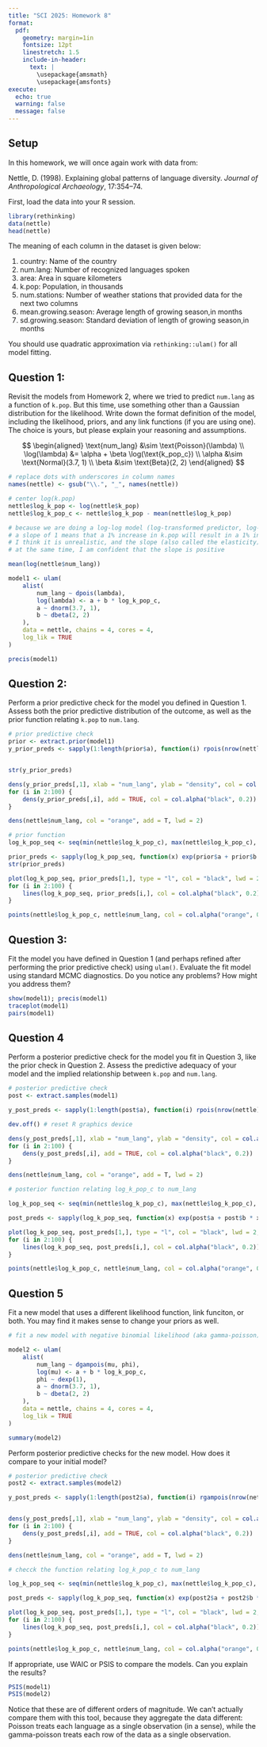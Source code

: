 ```yaml
---
title: "SCI 2025: Homework 8"
format: 
  pdf:
    geometry: margin=1in
    fontsize: 12pt
    linestretch: 1.5
    include-in-header:
      text: |
        \usepackage{amsmath}
        \usepackage{amsfonts}
execute:
  echo: true
  warning: false
  message: false
---
```


## Setup

In this homework, we will once again work with data from:

Nettle, D. (1998). Explaining global patterns of language diversity. *Journal of Anthropological Archaeology*, 17:354–74.

First, load the data into your R session.

```r
library(rethinking)
data(nettle)
head(nettle)
```

The meaning of each column in the dataset is given below:

(1) country: Name of the country
(2) num.lang: Number of recognized languages spoken
(3) area: Area in square kilometers
(4) k.pop: Population, in thousands
(5) num.stations: Number of weather stations that provided data for the next two columns
(6) mean.growing.season: Average length of growing season,in months
(7) sd.growing.season: Standard deviation of length of growing season,in months

You should use quadratic approximation via `rethinking::ulam()` for all model fitting.

## Question 1:

Revisit the models from Homework 2, where we tried to predict `num.lang` as a function of `k.pop`. But this time, use something other than a Gaussian distribution for the likelihood. Write down the format definition of the model, including the likelihood, priors, and any link functions (if you are using one). The choice is yours, but please explain your reasoning and assumptions.

$$
\begin{aligned}
\text{num_lang} &\sim \text{Poisson}(\lambda) \\
\log(\lambda) &= \alpha + \beta \log(\text{k_pop_c}) \\
\alpha &\sim \text{Normal}(3.7, 1) \\
\beta &\sim \text{Beta}(2, 2)
\end{aligned}
$$


```r
# replace dots with underscores in column names
names(nettle) <- gsub("\\.", "_", names(nettle))

# center log(k.pop)
nettle$log_k_pop <- log(nettle$k_pop)
nettle$log_k_pop_c <- nettle$log_k_pop - mean(nettle$log_k_pop)

# because we are doing a log-log model (log-transformed predictor, log-link),
# a slope of 1 means that a 1% increase in k.pop will result in a 1% increase in num.lang
# I think it is unrealistic, and the slope (also called the elasticity) should be less than 1
# at the same time, I am confident that the slope is positive

mean(log(nettle$num_lang))

model1 <- ulam(
    alist(
        num_lang ~ dpois(lambda),
        log(lambda) <- a + b * log_k_pop_c,
        a ~ dnorm(3.7, 1),
        b ~ dbeta(2, 2)
    ),
    data = nettle, chains = 4, cores = 4,
    log_lik = TRUE
)
```

```r
precis(model1)
```

## Question 2:

Perform a prior predictive check for the model you defined in Question 1. Assess both the prior predictive distribution of the outcome, as well as the prior function relating `k.pop` to `num.lang`.

```r
# prior predictive check
prior <- extract.prior(model1)
y_prior_preds <- sapply(1:length(prior$a), function(i) rpois(nrow(nettle), exp(prior$a[i] + prior$b[i] * nettle$log_k_pop_c)))


str(y_prior_preds)

dens(y_prior_preds[,1], xlab = "num_lang", ylab = "density", col = col.alpha("black", 0.2), ylim = c(0, 0.1), xlim = c(0, max(nettle$num_lang)))
for (i in 2:100) {
    dens(y_prior_preds[,i], add = TRUE, col = col.alpha("black", 0.2))
}

dens(nettle$num_lang, col = "orange", add = T, lwd = 2)
```

```r
# prior function
log_k_pop_seq <- seq(min(nettle$log_k_pop_c), max(nettle$log_k_pop_c), length.out = 30)

prior_preds <- sapply(log_k_pop_seq, function(x) exp(prior$a + prior$b * x))
str(prior_preds)

plot(log_k_pop_seq, prior_preds[1,], type = "l", col = "black", lwd = 2, xlab = "log_k_pop_c", ylab = "num_lang", ylim = c(0, max(nettle$num_lang)))
for (i in 2:100) {
    lines(log_k_pop_seq, prior_preds[i,], col = col.alpha("black", 0.2))
}

points(nettle$log_k_pop_c, nettle$num_lang, col = col.alpha("orange", 0.7), pch = 16)
```

## Question 3:

Fit the model you have defined in Question 1 (and perhaps refined after performing the prior predictive check) using `ulam()`. Evaluate the fit model using standard MCMC diagnostics. Do you notice any problems? How might you address them?

```r
show(model1); precis(model1)
traceplot(model1)
pairs(model1)
```

## Question 4

Perform a posterior predictive check for the model you fit in Question 3, like the prior check in Question 2. Assess the predictive adequacy of your model and the implied relationship between `k.pop` and `num.lang`.

```r
# posterior predictive check
post <- extract.samples(model1)

y_post_preds <- sapply(1:length(post$a), function(i) rpois(nrow(nettle), exp(post$a[i] + post$b[i] * nettle$log_k_pop_c)))

dev.off() # reset R graphics device

dens(y_post_preds[,1], xlab = "num_lang", ylab = "density", col = col.alpha("black", 0.2), xlim = c(0, max(nettle$num_lang)), ylim = c(0, 0.015))
for (i in 2:100) {
    dens(y_post_preds[,i], add = TRUE, col = col.alpha("black", 0.2))
}

dens(nettle$num_lang, col = "orange", add = T, lwd = 2)
```

```r
# posterior function relating log_k_pop_c to num_lang

log_k_pop_seq <- seq(min(nettle$log_k_pop_c), max(nettle$log_k_pop_c), length.out = 30)

post_preds <- sapply(log_k_pop_seq, function(x) exp(post$a + post$b * x))

plot(log_k_pop_seq, post_preds[1,], type = "l", col = "black", lwd = 2, xlab = "log_k_pop_c", ylab = "num_lang", ylim = c(0, max(nettle$num_lang)))
for (i in 2:100) {
    lines(log_k_pop_seq, post_preds[i,], col = col.alpha("black", 0.2))
}

points(nettle$log_k_pop_c, nettle$num_lang, col = col.alpha("orange", 0.7), pch = 16)
```

## Question 5

Fit a new model that uses a different likelihood function, link funciton, or both. You may find it makes sense to change your priors as well.

```r
# fit a new model with negative binomial likelihood (aka gamma-poisson). This includes the inverse dispersion parameter phi. Larger phi = closer to poisson.

model2 <- ulam(
    alist(
        num_lang ~ dgampois(mu, phi),
        log(mu) <- a + b * log_k_pop_c,
        phi ~ dexp(1),
        a ~ dnorm(3.7, 1),
        b ~ dbeta(2, 2)
    ),
    data = nettle, chains = 4, cores = 4,
    log_lik = TRUE
)
```

```r
summary(model2)
```

Perform posterior predictive checks for the new model. How does it compare to your initial model?

```r
# posterior predictive check
post2 <- extract.samples(model2)

y_post_preds <- sapply(1:length(post2$a), function(i) rgampois(nrow(nettle), mu = exp(post2$a[i] + post2$b[i] * nettle$log_k_pop_c), scale = post2$phi[i]))


dens(y_post_preds[,1], xlab = "num_lang", ylab = "density", col = col.alpha("black", 0.2), xlim = c(0, max(nettle$num_lang)), ylim = c(0, 0.015))
for (i in 2:100) {
    dens(y_post_preds[,i], add = TRUE, col = col.alpha("black", 0.2))
}

dens(nettle$num_lang, col = "orange", add = T, lwd = 2)

# checck the function relating log_k_pop_c to num_lang

log_k_pop_seq <- seq(min(nettle$log_k_pop_c), max(nettle$log_k_pop_c), length.out = 30)

post_preds <- sapply(log_k_pop_seq, function(x) exp(post2$a + post2$b * x))

plot(log_k_pop_seq, post_preds[1,], type = "l", col = "black", lwd = 2, xlab = "log_k_pop_c", ylab = "num_lang", ylim = c(0, max(nettle$num_lang)))
for (i in 2:100) {
    lines(log_k_pop_seq, post_preds[i,], col = col.alpha("black", 0.2))
}

points(nettle$log_k_pop_c, nettle$num_lang, col = col.alpha("orange", 0.7), pch = 16)
```

If appropriate, use WAIC or PSIS to compare the models. Can you explain the results?

```r
PSIS(model1)
PSIS(model2)
```

Notice that these are of different orders of magnitude. We can't actually compare them with this tool, because they aggregate the data different: Poisson treats each language as a single observation (in a sense), while the gamma-poisson treats each row of the data as a single observation.




